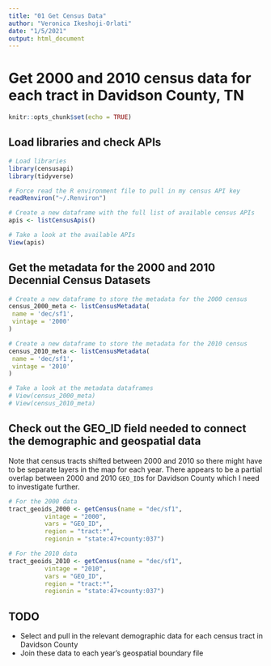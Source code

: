 ```yaml
---
title: "01 Get Census Data"
author: "Veronica Ikeshoji-Orlati"
date: "1/5/2021"
output: html_document
---
```

# Get 2000 and 2010 census data for each tract in Davidson County, TN
```r
knitr::opts_chunk$set(echo = TRUE)
```
## Load libraries and check APIs
```r
# Load libraries
library(censusapi)
library(tidyverse)

# Force read the R environment file to pull in my census API key
readRenviron("~/.Renviron")

# Create a new dataframe with the full list of available census APIs
apis <- listCensusApis()

# Take a look at the available APIs
View(apis)
```
## Get the metadata for the 2000 and 2010 Decennial Census Datasets
```r
# Create a new dataframe to store the metadata for the 2000 census
census_2000_meta <- listCensusMetadata(
 name = 'dec/sf1',
 vintage = '2000'
)

# Create a new dataframe to store the metadata for the 2010 census
census_2010_meta <- listCensusMetadata(
 name = 'dec/sf1',
 vintage = '2010'
)

# Take a look at the metadata dataframes
# View(census_2000_meta)
# View(census_2010_meta)
```
## Check out the GEO_ID field needed to connect the demographic and geospatial data
Note that census tracts shifted between 2000 and 2010 so there might have to be separate layers in the map for each year. There appears to be a partial overlap between 2000 and 2010 `GEO_ID`s for Davidson County which I need to investigate further.
``` r
# For the 2000 data
tract_geoids_2000 <- getCensus(name = "dec/sf1",
          vintage = "2000",
          vars = "GEO_ID",
          region = "tract:*",
          regionin = "state:47+county:037")

# For the 2010 data
tract_geoids_2010 <- getCensus(name = "dec/sf1",
          vintage = "2010",
          vars = "GEO_ID",
          region = "tract:*",
          regionin = "state:47+county:037")
```
## TODO
* Select and pull in the relevant demographic data for each census tract in Davidson County
* Join these data to each year's geospatial boundary file
